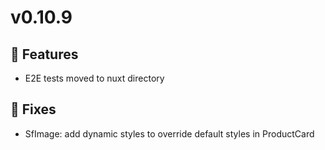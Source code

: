 
<Meta title="Releases/v0.10.9 - Latest/Change log" />

# v0.10.9


## 🚀 Features

- E2E tests moved to nuxt directory

## 🐛 Fixes

- SfImage: add dynamic styles to override default styles in ProductCard
